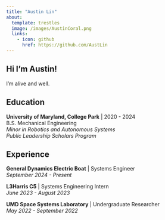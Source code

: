 ```yaml
---
title: "Austin Lin"
about:
  template: trestles
  image: /images/AustinCoral.png
  links:
    - icon: github
      href: https://github.com/AustLin
---
```


## Hi I'm Austin!

I'm alive and well.

## Education

**University of Maryland, College Park** | 2020 - 2024  
B.S. Mechanical Engineering  
*Minor in Robotics and Autonomous Systems*  
*Public Leadership Scholars Program*  

## Experience

**General Dynamics Electric Boat** | Systems Engineer  
*September 2024 - Present*

**L3Harris C5** | Systems Engineering Intern  
*June 2023 - August 2023*

**UMD Space Systems Laboratory** | Undergraduate Researcher  
*May 2022 - September 2022*